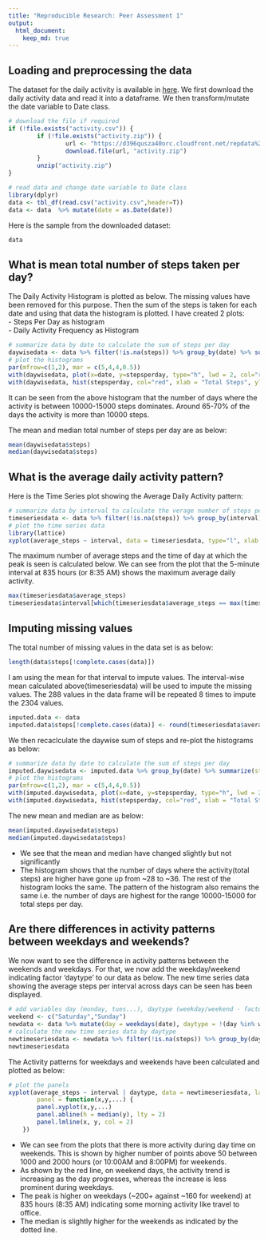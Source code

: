 ```yaml
---
title: "Reproducible Research: Peer Assessment 1"
output: 
  html_document:
    keep_md: true
---
```



## Loading and preprocessing the data
The dataset for the daily activity is available in [here](https://d396qusza40orc.cloudfront.net/repdata%2Fdata%2Factivity.zip).  We first download the daily activity data and read it into a dataframe.  We then transform/mutate the date variable to Date class. 
```r
# download the file if required
if (!file.exists("activity.csv")) {
        if (!file.exists("activity.zip")) {
                url <- "https://d396qusza40orc.cloudfront.net/repdata%2Fdata%2Factivity.zip"
                download.file(url, "activity.zip")
        }
        unzip("activity.zip")
}

# read data and change date variable to Date class
library(dplyr)
data <- tbl_df(read.csv("activity.csv",header=T))
data <- data  %>% mutate(date = as.Date(date))
```
  
Here is the sample from the downloaded dataset:
```r
data
```

## What is mean total number of steps taken per day?
  
The Daily Activity Histogram is plotted as below.  The missing values have been removed for this purpose.  Then the sum of the steps is taken for each date and using that data the histogram is plotted.  I have created 2 plots:  
- Steps Per Day as histogram  
- Daily Activity Frequency as Histogram
```r
# summarize data by date to calculate the sum of steps per day
daywisedata <- data %>% filter(!is.na(steps)) %>% group_by(date) %>% summarize(stepsperday = sum(steps))
# plot the histograms
par(mfrow=c(1,2), mar = c(5,4,4,0.5))
with(daywisedata, plot(x=date, y=stepsperday, type="h", lwd = 2, col="red", ylab = "Steps", xlab = "Date", main = "Steps Per Day"))
with(daywisedata, hist(stepsperday, col="red", xlab = "Total Steps", ylab = "Number Of Days", main = "Daily Activity Frequency"))
```
  
It can be seen from the above histogram that the number of days where the activity is between 10000-15000 steps dominates.  Around 65-70% of the days the activity is more than 10000 steps.

The mean and median total number of steps per day are as below:
```r
mean(daywisedata$steps)
median(daywisedata$steps)
```

## What is the average daily activity pattern?
Here is the Time Series plot showing the Average Daily Activity pattern:
```r
# summarize data by interval to calculate the verage number of steps per day
timeseriesdata <- data %>% filter(!is.na(steps)) %>% group_by(interval) %>% summarize(average_steps = mean(steps))
# plot the time series data
library(lattice)
xyplot(average_steps ~ interval, data = timeseriesdata, type="l", xlab = "Time Of Day (HHMM)", ylab = "Average Steps", main = "Average Daily Activity")
```
  
The maximum number of average steps and the time of day at which the peak is seen is calculated below.  We can see from the plot that the 5-minute interval at 835 hours (or 8:35 AM) shows the maximum average daily activity.
```r
max(timeseriesdata$average_steps)
timeseriesdata$interval[which(timeseriesdata$average_steps == max(timeseriesdata$average_steps))]
```

## Imputing missing values
The total number of missing values in the data set is as below:
```r
length(data$steps[!complete.cases(data)])
```
  
I am using the mean for that interval to impute values.  The interval-wise mean calculated above(timeseriesdata) will be used to impute the missing values.  The 288 values in the data frame will be repeated 8 times to impute the 2304 values.
```r
imputed.data <- data
imputed.data$steps[!complete.cases(data)] <- round(timeseriesdata$average_steps)
```
  
We then recaclculate the daywise sum of steps and re-plot the histograms as below:
```r
# summarize data by date to calculate the sum of steps per day
imputed.daywisedata <- imputed.data %>% group_by(date) %>% summarize(stepsperday = sum(steps))
# plot the histograms
par(mfrow=c(1,2), mar = c(5,4,4,0.5))
with(imputed.daywisedata, plot(x=date, y=stepsperday, type="h", lwd = 2, col="red", ylab = "Steps", xlab = "Date", main = "Steps Per Day"), title = "Daily Activity")
with(imputed.daywisedata, hist(stepsperday, col="red", xlab = "Total Steps", ylab = "Number Of Days", main = "Daily Activity Frequency"))
```

The new mean and median are as below:
```r
mean(imputed.daywisedata$steps)
median(imputed.daywisedata$steps)
```
  
- We see that the mean and median have changed slightly but not significantly
- The histogram shows that the number of days where the activity(total steps) are higher have gone up from ~28 to ~36.  The rest of the histogram looks the same.  The pattern of the histogram also remains the same i.e. the number of days are highest for the range 10000-15000 for total steps per day.

## Are there differences in activity patterns between weekdays and weekends?
  
We now want to see the difference in activity patterns between the weekends and weekdays.  For that, we now add the weekday/weekend indicating factor 'daytype' to our data as below.  The new time series data showing the average steps per interval across days can be seen has been displayed.
```r
# add variables day (monday, tues...), daytype (weekday/weekend - factor)
weekend <- c("Saturday","Sunday")
newdata <- data %>% mutate(day = weekdays(date), daytype = !(day %in% weekend)) %>% mutate(daytype = factor(daytype, labels = c("weekend", "weekday")))
# calculate the new time series data by daytype
newtimeseriesdata <- newdata %>% filter(!is.na(steps)) %>% group_by(daytype, interval) %>% summarize(average_steps = mean(steps))
newtimeseriesdata
```
  
The Activity patterns for weekdays and weekends have been calculated and plotted as below:
```r
# plot the panels
xyplot(average_steps ~ interval | daytype, data = newtimeseriesdata, layout = c(1,2), type="l", main = "Average Daily Activity", xlab = "Interval", ylab = "Number of Steps",
        panel = function(x,y,...) {
		panel.xyplot(x,y,...)
		panel.abline(h = median(y), lty = 2)
		panel.lmline(x, y, col = 2)
	})

```
  
- We can see from the plots that there is more activity during day time on weekends.  This is shown by higher number of points above 50 between 1000 and 2000 hours (or 10:00AM and 8:00PM) for weekends.
- As shown by the red line, on weekend days, the activity trend is increasing as the day progresses, whereas the increase is less prominent during weekdays.  
- The peak is higher on weekdays (~200+ against ~160 for weekend) at 835 hours (8:35 AM) indicating some morning activity like travel to office.
- The median is slightly higher for the weekends as indicated by the dotted line.

